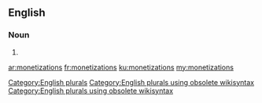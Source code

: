 ==English==

===Noun===
{{head|en}}

# {{plural of|monetization}}

[[Category:English plurals]][[Category:English plurals using obsolete wikisyntax]][[Category:English plurals using obsolete wikisyntax]]

[[ar:monetizations]]
[[fr:monetizations]]
[[ku:monetizations]]
[[my:monetizations]]